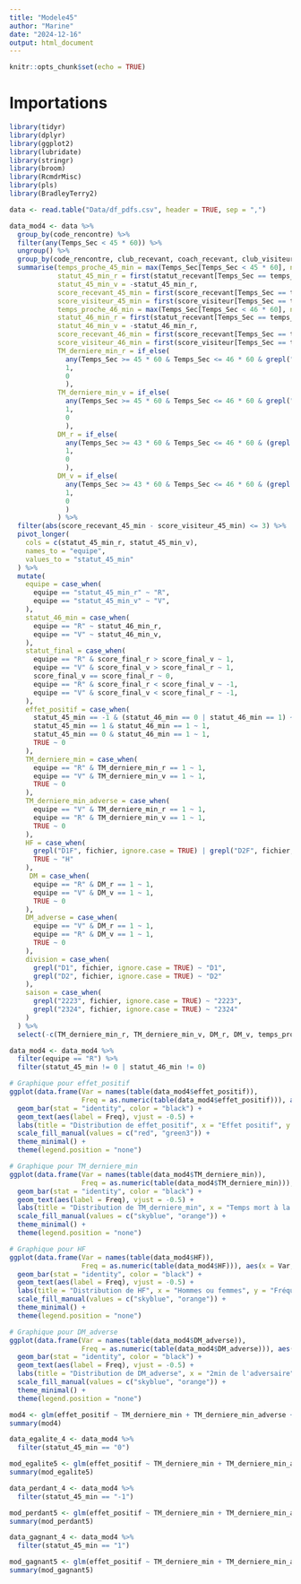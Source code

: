 ```yaml
---
title: "Modele45"
author: "Marine"
date: "2024-12-16"
output: html_document
---
```


```r
knitr::opts_chunk$set(echo = TRUE)
```

# Importations

```r
library(tidyr)
library(dplyr)
library(ggplot2)
library(lubridate)
library(stringr)
library(broom)
library(RcmdrMisc)
library(pls)
library(BradleyTerry2)
```


```r

data <- read.table("Data/df_pdfs.csv", header = TRUE, sep = ",")

data_mod4 <- data %>%
  group_by(code_rencontre) %>%
  filter(any(Temps_Sec < 45 * 60)) %>%
  ungroup() %>% 
  group_by(code_rencontre, club_recevant, coach_recevant, club_visiteur, coach_visiteur, score_final_r, score_final_v, fichier) %>%
  summarise(temps_proche_45_min = max(Temps_Sec[Temps_Sec < 45 * 60], na.rm = TRUE),
            statut_45_min_r = first(statut_recevant[Temps_Sec == temps_proche_45_min]),
            statut_45_min_v = -statut_45_min_r,
            score_recevant_45_min = first(score_recevant[Temps_Sec == temps_proche_45_min]),
            score_visiteur_45_min = first(score_visiteur[Temps_Sec == temps_proche_45_min]),
            temps_proche_46_min = max(Temps_Sec[Temps_Sec < 46 * 60], na.rm = TRUE),
            statut_46_min_r = first(statut_recevant[Temps_Sec == temps_proche_46_min]),
            statut_46_min_v = -statut_46_min_r,
            score_recevant_46_min = first(score_recevant[Temps_Sec == temps_proche_46_min]),
            score_visiteur_46_min = first(score_visiteur[Temps_Sec == temps_proche_46_min]),
            TM_derniere_min_r = if_else(
              any(Temps_Sec >= 45 * 60 & Temps_Sec <= 46 * 60 & grepl("tem", action, ignore.case = TRUE) & action_equipe == "r"),
              1, 
              0
              ),
            TM_derniere_min_v = if_else(
              any(Temps_Sec >= 45 * 60 & Temps_Sec <= 46 * 60 & grepl("tem", action, ignore.case = TRUE) & action_equipe == "v"),
              1, 
              0
              ),
            DM_r = if_else(
              any(Temps_Sec >= 43 * 60 & Temps_Sec <= 46 * 60 & (grepl("2MN", action, ignore.case = TRUE) | grepl("Dis", action, ignore.case = TRUE)) & action_equipe == "r"),
              1, 
              0
              ),
            DM_v = if_else(
              any(Temps_Sec >= 43 * 60 & Temps_Sec <= 46 * 60 & (grepl("2MN", action, ignore.case = TRUE) | grepl("Dis", action, ignore.case = TRUE)) & action_equipe == "v"),
              1, 
              0
              )
            ) %>%
  filter(abs(score_recevant_45_min - score_visiteur_45_min) <= 3) %>% 
  pivot_longer(
    cols = c(statut_45_min_r, statut_45_min_v), 
    names_to = "equipe", 
    values_to = "statut_45_min"
  ) %>%
  mutate(
    equipe = case_when(
      equipe == "statut_45_min_r" ~ "R",
      equipe == "statut_45_min_v" ~ "V",
    ),
    statut_46_min = case_when(
      equipe == "R" ~ statut_46_min_r,
      equipe == "V" ~ statut_46_min_v,
    ),
    statut_final = case_when(
      equipe == "R" & score_final_r > score_final_v ~ 1,
      equipe == "V" & score_final_v > score_final_r ~ 1,
      score_final_v == score_final_r ~ 0,
      equipe == "R" & score_final_r < score_final_v ~ -1,
      equipe == "V" & score_final_v < score_final_r ~ -1,
    ),
    effet_positif = case_when(
      statut_45_min == -1 & (statut_46_min == 0 | statut_46_min == 1) ~ 1,
      statut_45_min == 1 & statut_46_min == 1 ~ 1,
      statut_45_min == 0 & statut_46_min == 1 ~ 1,
      TRUE ~ 0
    ),
    TM_derniere_min = case_when(
      equipe == "R" & TM_derniere_min_r == 1 ~ 1,
      equipe == "V" & TM_derniere_min_v == 1 ~ 1,
      TRUE ~ 0
    ),
    TM_derniere_min_adverse = case_when(
      equipe == "V" & TM_derniere_min_r == 1 ~ 1,
      equipe == "R" & TM_derniere_min_v == 1 ~ 1,
      TRUE ~ 0
    ),
    HF = case_when(
      grepl("D1F", fichier, ignore.case = TRUE) | grepl("D2F", fichier, ignore.case = TRUE) ~ "F",
      TRUE ~ "H"
    ),
     DM = case_when(
      equipe == "R" & DM_r == 1 ~ 1,
      equipe == "V" & DM_v == 1 ~ 1,
      TRUE ~ 0
    ),
    DM_adverse = case_when(
      equipe == "V" & DM_r == 1 ~ 1,
      equipe == "R" & DM_v == 1 ~ 1,
      TRUE ~ 0
    ),
    division = case_when(
      grepl("D1", fichier, ignore.case = TRUE) ~ "D1",
      grepl("D2", fichier, ignore.case = TRUE) ~ "D2"
    ),
    saison = case_when(
      grepl("2223", fichier, ignore.case = TRUE) ~ "2223",
      grepl("2324", fichier, ignore.case = TRUE) ~ "2324"
    )
  ) %>% 
  select(-c(TM_derniere_min_r, TM_derniere_min_v, DM_r, DM_v, temps_proche_45_min, statut_46_min_r, statut_46_min_v))

data_mod4 <- data_mod4 %>%
  filter(equipe == "R") %>% 
  filter(statut_45_min != 0 | statut_46_min != 0)


```

```r
# Graphique pour effet_positif
ggplot(data.frame(Var = names(table(data_mod4$effet_positif)), 
                  Freq = as.numeric(table(data_mod4$effet_positif))), aes(x = Var, y = Freq, fill = Var)) +
  geom_bar(stat = "identity", color = "black") +
  geom_text(aes(label = Freq), vjust = -0.5) +
  labs(title = "Distribution de effet_positif", x = "Effet positif", y = "Fréquence") +
  scale_fill_manual(values = c("red", "green3")) +
  theme_minimal() +
  theme(legend.position = "none")

# Graphique pour TM_derniere_min
ggplot(data.frame(Var = names(table(data_mod4$TM_derniere_min)), 
                  Freq = as.numeric(table(data_mod4$TM_derniere_min))), aes(x = Var, y = Freq, fill = Var)) +
  geom_bar(stat = "identity", color = "black") +
  geom_text(aes(label = Freq), vjust = -0.5) +
  labs(title = "Distribution de TM_derniere_min", x = "Temps mort à la dernière minute", y = "Fréquence") +
  scale_fill_manual(values = c("skyblue", "orange")) +
  theme_minimal() +
  theme(legend.position = "none")

# Graphique pour HF
ggplot(data.frame(Var = names(table(data_mod4$HF)), 
                  Freq = as.numeric(table(data_mod4$HF))), aes(x = Var, y = Freq, fill = Var)) +
  geom_bar(stat = "identity", color = "black") +
  geom_text(aes(label = Freq), vjust = -0.5) +
  labs(title = "Distribution de HF", x = "Hommes ou femmes", y = "Fréquence") +
  scale_fill_manual(values = c("skyblue", "orange")) +
  theme_minimal() +
  theme(legend.position = "none")

# Graphique pour DM_adverse
ggplot(data.frame(Var = names(table(data_mod4$DM_adverse)), 
                  Freq = as.numeric(table(data_mod4$DM_adverse))), aes(x = Var, y = Freq, fill = Var)) +
  geom_bar(stat = "identity", color = "black") +
  geom_text(aes(label = Freq), vjust = -0.5) +
  labs(title = "Distribution de DM_adverse", x = "2min de l'adversaire", y = "Fréquence") +
  scale_fill_manual(values = c("skyblue", "orange")) +
  theme_minimal() +
  theme(legend.position = "none")
```

```r
mod4 <- glm(effet_positif ~ TM_derniere_min + TM_derniere_min_adverse + HF + DM_adverse + DM, data = data_mod4, family = "binomial")
summary(mod4)
```

```r
data_egalite_4 <- data_mod4 %>% 
  filter(statut_45_min == "0")

mod_egalite5 <- glm(effet_positif ~ TM_derniere_min + TM_derniere_min_adverse + HF + DM_adverse + DM, data = data_egalite_4, family = "binomial")
summary(mod_egalite5)
```
```r
data_perdant_4 <- data_mod4 %>% 
  filter(statut_45_min == "-1")

mod_perdant5 <- glm(effet_positif ~ TM_derniere_min + TM_derniere_min_adverse + HF + DM_adverse + DM, data = data_egalite_4, family = "binomial")
summary(mod_perdant5)
```

```r
data_gagnant_4 <- data_mod4 %>% 
  filter(statut_45_min == "1")

mod_gagnant5 <- glm(effet_positif ~ TM_derniere_min + TM_derniere_min_adverse + HF + DM_adverse + DM, data = data_egalite_4, family = "binomial")
summary(mod_gagnant5)
```